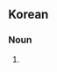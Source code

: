 {{also|孔教}}
==Korean==
{{ko-hanjatab}}

===Noun===
{{ko-noun|hj|hangeul=공교}}

# {{hanja form of|공교|[[Confucianism]]}}